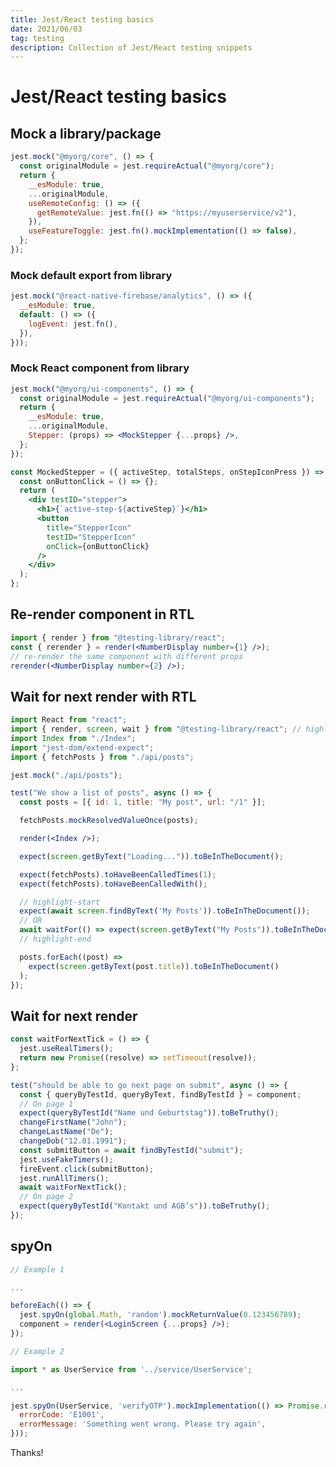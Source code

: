```yaml
---
title: Jest/React testing basics
date: 2021/06/03
tag: testing
description: Collection of Jest/React testing snippets
---
```


# Jest/React testing basics

## Mock a library/package

```jsx
jest.mock("@myorg/core", () => {
  const originalModule = jest.requireActual("@myorg/core");
  return {
    __esModule: true,
    ...originalModule,
    useRemoteConfig: () => ({
      getRemoteValue: jest.fn(() => "https://myuserservice/v2"),
    }),
    useFeatureToggle: jest.fn().mockImplementation(() => false),
  };
});
```

### Mock default export from library

```jsx
jest.mock("@react-native-firebase/analytics", () => ({
  __esModule: true,
  default: () => ({
    logEvent: jest.fn(),
  }),
}));
```

### Mock React component from library

```jsx
jest.mock("@myorg/ui-components", () => {
  const originalModule = jest.requireActual("@myorg/ui-components");
  return {
    __esModule: true,
    ...originalModule,
    Stepper: (props) => <MockStepper {...props} />,
  };
});

const MockedStepper = ({ activeStep, totalSteps, onStepIconPress }) => {
  const onButtonClick = () => {};
  return (
    <div testID="stepper">
      <h1>{`active-step-${activeStep}`}</h1>
      <button
        title="StepperIcon"
        testID="StepperIcon"
        onClick={onButtonClick}
      />
    </div>
  );
};
```

## Re-render component in RTL

```jsx
import { render } from "@testing-library/react";
const { rerender } = render(<NumberDisplay number={1} />);
// re-render the same component with different props
rerender(<NumberDisplay number={2} />);
```

## Wait for next render with RTL

```jsx
import React from "react";
import { render, screen, wait } from "@testing-library/react"; // highlight-line
import Index from "./Index";
import "jest-dom/extend-expect";
import { fetchPosts } from "./api/posts";

jest.mock("./api/posts");

test("We show a list of posts", async () => {
  const posts = [{ id: 1, title: "My post", url: "/1" }];

  fetchPosts.mockResolvedValueOnce(posts);

  render(<Index />);

  expect(screen.getByText("Loading...")).toBeInTheDocument();

  expect(fetchPosts).toHaveBeenCalledTimes(1);
  expect(fetchPosts).toHaveBeenCalledWith();

  // highlight-start
  expect(await screen.findByText('My Posts')).toBeInTheDocument());
  // OR
  await waitFor(() => expect(screen.getByText("My Posts")).toBeInTheDocument());
  // highlight-end

  posts.forEach((post) =>
    expect(screen.getByText(post.title)).toBeInTheDocument()
  );
});
```

## Wait for next render

```jsx
const waitForNextTick = () => {
  jest.useRealTimers();
  return new Promise((resolve) => setTimeout(resolve));
};

test("should be able to go next page on submit", async () => {
  const { queryByTestId, queryByText, findByTestId } = component;
  // On page 1
  expect(queryByTestId("Name und Geburtstag")).toBeTruthy();
  changeFirstName("John");
  changeLastName("De");
  changeDob("12.01.1991");
  const submitButton = await findByTestId("submit");
  jest.useFakeTimers();
  fireEvent.click(submitButton);
  jest.runAllTimers();
  await waitForNextTick();
  // On page 2
  expect(queryByTestId("Kontakt und AGB’s")).toBeTruthy();
});
```

## spyOn

```jsx
// Example 1

...

beforeEach(() => {
  jest.spyOn(global.Math, 'random').mockReturnValue(0.123456789);
  component = render(<LoginScreen {...props} />);
});

// Example 2

import * as UserService from '../service/UserService';

...

jest.spyOn(UserService, 'verifyOTP').mockImplementation(() => Promise.reject({
  errorCode: 'E1001',
  errorMessage: 'Something went wrong. Please try again',
}));
```

Thanks!
